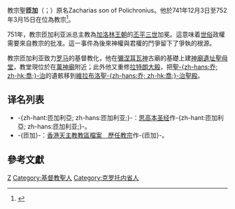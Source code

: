 {{expand|time=2018-10-17T17:08:19+00:00}}
{{Refimprove|time=2019-10-03T08:46:02+00:00}}
{{NoteTA
|G1=Popes
}}
{{Infobox Christian leader
|type             = Pope
|honorific-prefix = 教宗
|name=聖匝加<br />Sanctus Zacharias PP.
|image=[[File:00Zaccaria_Papa.jpg|250px]]
|caption = 位於[[城外聖保祿大殿|城外聖保祿大殿]]的教宗匝加圖像
|birth_name=Zacharias son of Polichronius
|term_start=741年12月3日
|term_end=752年3月15日（在位{{Age in years and days|741|12|03|752|03|15|age=no}}）
|predecessor=[[額我略三世|教宗额我略三世]]
|successor=[[教宗斯德望二世|德範二世]]
|birth_date=（日期不詳）
|birth_place=[[意大利|意大利]][[卡拉布里亞|卡拉布里亞]]
|death_date={{death date|752|3|22|mf=y}}
|death_place=意大利
}}

{{infobox popestyles
|dipstyle = 教宗閣下
|offstyle = 教宗閣下
|relstyle = 聖父
|deathstyle = [[基督教聖人|聖人]]
}}

{{Otheruses|subject=教宗匝加利亞|other=[[舊約|舊約]]书名|匝加利亞}}

教宗聖'''匝加'''（{{lang-la|Sanctus Zacharias PP.}}；{{bd|？||752年||}}）原名Zacharias son of Polichronius。他於741年12月3日至752年3月15日在位為教宗<ref>{{cite web |title=Pontiffs |url=https://w2.vatican.va/content/vatican/en/holy-father.index.html |publisher=Holy See |accessdate=2019-09-09 |archiveurl=https://web.archive.org/web/20190909162143/https://w2.vatican.va/content/vatican/en/holy-father.index.html |archivedate=2019-09-09 |language=en}}</ref>。

751年，教宗匝加利亚派总主教為[[卡洛林王朝|加洛林王朝]]的[[矮子丕平|丕平三世]]加冕。這意味着[[世俗|世俗]]政權需要來自教宗的批准。這一事件為後來神權與君權的鬥爭留下了爭執的根源。

教宗匝加利亚致力[[罗马|罗马]]的基督教化，他在[[弥涅耳瓦|彌涅耳瓦神]]古廟的基礎上建[[神庙遗址圣母堂|神廟遺址聖母堂]]，教堂現位於在[[萬神廟|萬神廟]]附近；此外他又重修[[拉特朗大殿|拉特朗大殿]]，把[[聖喬治|聖-{zh-hans:乔; zh-hk:喬;}-治]]的遺骸移到[[维拉布洛圣乔治圣殿|維拉布洛聖-{zh-hans:乔; zh-hk:喬;}-治聖殿]]。

== 译名列表 ==
* -{zh-hant:匝加利亞; zh-hans:匝加利亚;}-：[[聖經思高本|思高本圣经]]作-{zh-hant:匝加利亞; zh-hans:匝加利亚;}-。
* -{匝加}-：[https://web.archive.org/web/20051023073732/http://archives.catholic.org.hk/popes/index.htm 香港天主教教區檔案　歷任教宗]作-{匝加}-。

== 參考文獻 ==
{{reflist}}

{{教宗|[[額我略三世|教宗额我略三世]]|[[教宗斯德望二世|德範二世]]|741年12月3日－752年3月15日}}
{{popes}}
{{天主教聖人}}
{{Authority control}}
[[Category:教宗|Z]]
[[Category:基督教聖人|Category:基督教聖人]]
[[Category:克罗托内省人|Category:克罗托内省人]]